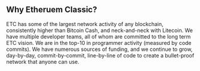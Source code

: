 ## Why Etheruem Classic?

ETC has some of the largest network activity of any blockchain, consistently higher than Bitcoin Cash, and neck-and-neck with Litecoin. We have multiple developer teams, all of whom are committed to the long term ETC vision. We are in the top-10 in programmer activity (measured by code commits). We have numerous sources of funding, and we continue to grow, day-by-day, commit-by-commit, line-by-line of code to create a bullet-proof network that anyone can use.
